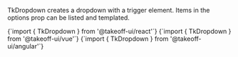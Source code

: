
TkDropdown creates a dropdown with a trigger element. Items in the options prop can be listed and templated. 

<Tabs>
  <TabItem value="react" label="React" default>
    <CodeBlock
      language="jsx"
      showLineNumbers>
      {`import { TkDropdown } from '@takeoff-ui/react'`}
    </CodeBlock>
  </TabItem>
  <TabItem value="vue" label="Vue">
    <CodeBlock
      language="jsx"
      showLineNumbers>
      {`import { TkDropdown } from '@takeoff-ui/vue'`}
    </CodeBlock>
  </TabItem>
  <TabItem value="angular" label="Angular">
    <CodeBlock
      language="jsx"
      showLineNumbers>
      {`import { TkDropdown } from '@takeoff-ui/angular'`}
    </CodeBlock>
  </TabItem>
</Tabs>